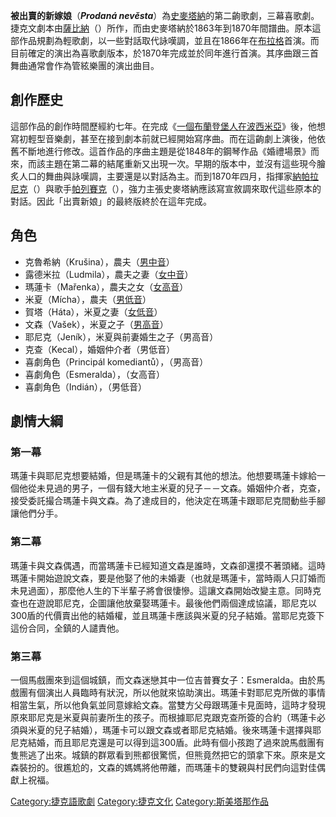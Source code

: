 {{Unreferenced|time=2021-05-24T11:45:57+00:00}}
{{noteTA
|1=zh-hans:斯美塔那;zh-hant:史麥塔納;
}}
'''被出賣的新嫁娘'''（'''''Prodaná nevěsta'''''）為[[史麥塔納|史麥塔納]]的第二齣歌劇，三幕喜歌劇。捷克文劇本由[[薩比納|薩比納]]（{{link-en|Karel Sabina|Karel Sabina}}）所作，而由史麥塔納於1863年到1870年間譜曲。原本這部作品規劃為輕歌劇，以一些對話取代詠嘆調，並且在1866年在[[布拉格|布拉格]]首演。而目前確定的演出為喜歌劇版本，於1870年完成並於同年進行首演。其序曲跟三首舞曲通常會作為管絃樂團的演出曲目。

== 創作歷史 ==

這部作品的創作時間歷經約七年。在完成《[[一個布蘭登堡人在波西米亞|一個布蘭登堡人在波西米亞]]》後，他想寫初輕型音樂劇，甚至在接到劇本前就已經開始寫序曲。而在這齣劇上演後，他依舊不斷地進行修改。這首作品的序曲主題是從1848年的鋼琴作品《婚禮場景》而來，而該主題在第二幕的結尾重新又出現一次。早期的版本中，並沒有這些現今膾炙人口的舞曲與詠嘆調，主要還是以對話為主。而到1870年四月，指揮家[[納帕拉尼克|納帕拉尼克]]（{{link-en|Eduard Nápravník|Eduard Nápravník}}）與歌手[[帕列賽克|帕列賽克]]（{{link-en|Josef Paleček|Josef Paleček}}），強力主張史麥塔納應該寫宣敘調來取代這些原本的對話。因此「出賣新娘」的最終版終於在這年完成。

== 角色 ==

*克魯希納（Krušina），農夫（[[男中音|男中音]]）
*露德米拉（Ludmila），農夫之妻（[[女中音|女中音]]）
*瑪蓮卡（Mařenka），農夫之女（[[女高音|女高音]]）
*米夏（Mícha），農夫（[[男低音|男低音]]）
*賀塔（Háta），米夏之妻（[[女低音|女低音]]）
*文森（Vašek），米夏之子（[[男高音|男高音]]）
*耶尼克（Jeník），米夏與前妻婚生之子（男高音）
*克查（Kecal），婚姻仲介者（男低音）
*喜劇角色（Principál komediantů），（男高音）
*喜劇角色（Esmeralda），（女高音）
*喜劇角色（Indián），（男低音）

== 劇情大綱 ==

=== 第一幕 ===
瑪蓮卡與耶尼克想要結婚，但是瑪蓮卡的父親有其他的想法。他想要瑪蓮卡嫁給一個他從未見過的男子，一個有錢大地主米夏的兒子－－文森。婚姻仲介者，克查，接受委託撮合瑪蓮卡與文森。為了達成目的，他決定在瑪蓮卡跟耶尼克間動些手腳讓他們分手。

=== 第二幕 ===
瑪蓮卡與文森偶遇，而當瑪蓮卡已經知道文森是誰時，文森卻還摸不著頭緒。這時瑪蓮卡開始遊說文森，要是他娶了他的未婚妻（也就是瑪蓮卡，當時兩人只訂婚而未見過面），那麼他人生的下半輩子將會很悽慘。這讓文森開始改變主意。同時克查也在遊說耶尼克，企圖讓他放棄娶瑪蓮卡。最後他們兩個達成協議，耶尼克以300盾的代價賣出他的結婚權，並且瑪蓮卡應該與米夏的兒子結婚。當耶尼克簽下這份合同，全鎮的人譴責他。

=== 第三幕 ===
一個馬戲團來到這個城鎮，而文森迷戀其中一位吉普賽女子：Esmeralda。由於馬戲團有個演出人員臨時有狀況，所以他就來協助演出。瑪蓮卡對耶尼克所做的事情相當生氣，所以他負氣並同意嫁給文森。當雙方父母跟瑪蓮卡見面時，這時才發現原來耶尼克是米夏與前妻所生的孩子。而根據耶尼克跟克查所簽的合約（瑪蓮卡必須與米夏的兒子結婚），瑪蓮卡可以跟文森或者耶尼克結婚。後來瑪蓮卡選擇與耶尼克結婚，而且耶尼克還是可以得到這300盾。此時有個小孩跑了過來說馬戲團有隻熊逃了出來。城鎮的群眾看到熊都很驚慌，但熊竟然把它的頭拿下來。原來是文森裝扮的。很尷尬的，文森的媽媽將他帶離，而瑪蓮卡的雙親與村民們向這對佳偶獻上祝福。

{{DEFAULTSORT:Prodaná nevěsta}}

[[Category:捷克語歌劇|Category:捷克語歌劇]]
[[Category:捷克文化|Category:捷克文化]]
[[Category:斯美塔那作品|Category:斯美塔那作品]]